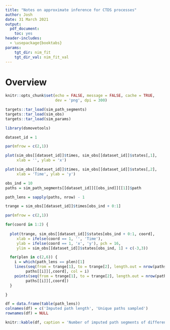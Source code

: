 ```yaml
---
title: "Notes on approximate inference for CTDS processes"
author: Josh
date: 31 March 2021
output: 
  pdf_document: 
    toc: yes
header-includes:
  - \usepackage{booktabs}
params:
    tgt_dir: nim_fit
    tgt_dir_val: nim_fit_val
---
```


# Overview

\begin{align*}
 [\boldsymbol\theta \vert \boldsymbol s] \propto 
 \int [\boldsymbol s \vert \boldsymbol g, \boldsymbol\tau]
      []
\end{align*}

```r
knitr::opts_chunk$set(echo = FALSE, message = FALSE, cache = TRUE, 
                      dev = 'png', dpi = 300)
```

```r
targets::tar_load(sim_path_segments)
targets::tar_load(sim_obs)
targets::tar_load(sim_params)

library(dsmovetools)

dataset_id = 1
```

```r
par(mfrow = c(2,1))

plot(sim_obs[[dataset_id]]$times, sim_obs[[dataset_id]]$states[,1], 
     xlab = '', ylab = 'x')

plot(sim_obs[[dataset_id]]$times, sim_obs[[dataset_id]]$states[,2], 
     xlab = 'Time', ylab = 'y')
```

```r
obs_ind = 10
paths = sim_path_segments[[dataset_id]][[obs_ind]][[1]]$path

path_lens = sapply(paths, nrow) - 1

trange = sim_obs[[dataset_id]]$times[obs_ind + 0:1]

par(mfrow = c(2,1))

for(coord in 1:2) {
  
  plot(trange, sim_obs[[dataset_id]]$states[obs_ind + 0:1, coord],
     xlab = ifelse(coord == 1, '', 'Time'), 
     ylab = ifelse(coord == 1, 'x', 'y'), pch = 16, 
     ylim = sim_obs[[dataset_id]]$states[obs_ind, 1] + c(-3,3))

  for(plen in c(2,6)) {
    i = which(path_lens == plen)[1]
    lines(seq(from = trange[1], to = trange[2], length.out = nrow(paths[[i]])),
         paths[[i]][,coord], col = i)
    points(seq(from = trange[1], to = trange[2], length.out = nrow(paths[[i]])),
         paths[[i]][,coord])
  }

}
```

```r
df = data.frame(table(path_lens))
colnames(df) = c('Imputed path length', 'Unique paths sampled')
rownames(df) = NULL

knitr::kable(df, caption = 'Number of imputed path segments of different lengths.  Naturally, there are more ways to connect two observations with longer paths than with shorter paths.  Also note that rook neighborhood structures induce periodicity in the path lengths.  Here we see that these two observations can only be connected with even-length paths.')
```